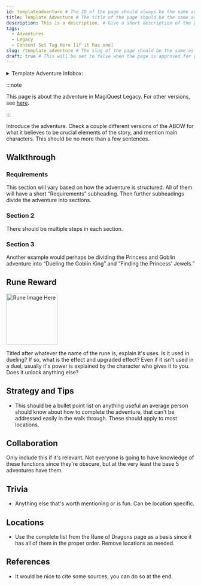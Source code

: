 ```yaml
---
id: templateadventure # The ID of the page should always be the same as the file name, just without the extension and any special characters
title: Template Adventure # The title of the page should be the same as the ID, but should be capitalized and formatted like a proper title
description: This is a description. # Give a short description of the page, can be a sentence or two and is mostly used for embeds
tags:
  - Adventures
  - Legacy
  - Content Set Tag Here [if it has one]
slug: /template_adventure # The slug of the page should be the same as the ID, but should be formatted like a URL with proper continuity & underscores
draft: true # This will be set to false when the page is approved for publishing. Do NOT edit this line unless you're a wiki admin & know what you're doing
---
```


<details>
  <summary>Template Adventure Infobox:</summary>
  | Template Adventure |
  | --- |
  | <img src="" alt="Template Adventure Art" width="270" hight="338" title="Template Adventure Art"></img> |

  | General Information |  |
  | --- | --- |
  | Content Set | Wiki Template Pages |
  | Adventure Giver | Character |
  | Reward Giver | Character |
  | Prerequisites | - [Placeholder Rune](/docs/runes/ReplaceMe) <br></br> - [Placeholder Rune](/docs/runes/ReplaceMe) |

  | Rewards |  |  |
  | --- | --- | --- |
  | ***Gold*** | ***XP*** | ***Rune*** |
  | 0 <img src="\img\Gold.webp" alt="Gold Icon" width="24" hight="24" title="Gold Icon"></img> | 0 <img src="\img\XP.webp" alt="XP Icon" width="24" hight="25" title="XP Icon"></img> | [Template Rune](/docs/runes/ReplaceMe) |

  | In Other Versions |  |
  | --- | --- |
  | [MagiQuest Chronicles](https://magiquest.wiki) | [MagiQuest Plus](https://magiquest.wiki) |
</details>

:::note

This page is about the adventure in MagiQuest Legacy. For other versions, see [here](https://magiquest.wiki).

:::

Introduce the adventure. Check a couple different versions of the ABOW for what it believes to be crucial elements of the story, and mention main characters. This should be no more than a few sentences.

## Walkthrough

### Requirements

This section will vary based on how the adventure is structured. All of them will have a short “Requirements” subheading. Then further subheadings divide the adventure into sections.

### Section 2

There should be multiple steps in each section.

### Section 3

Another example would perhaps be dividing the Princess and Goblin adventure into “Dueling the Goblin King” and “Finding the Princess' Jewels.”

## Rune Reward

<img src="" alt="Rune Image Here" width="137" hight="192" title="Image description here"></img>

Titled after whatever the name of the rune is, explain it's uses. Is it used in dueling? If so, what is the effect and upgraded effect? Even if it isn't used in a duel, usually it's power is explained by the character who gives it to you. Does it unlock anything else?

## Strategy and Tips

- This should be a bullet point list on anything useful an average person should know about how to complete the adventure, that can't be addressed easily in the walk through. These should apply to most locations.

## Collaboration

Only include this if it's relevant. Not everyone is going to have knowledge of these functions since they're obscure, but at the very least the base 5 adventures have them.

## Trivia

- Anything else that's worth mentioning or is fun. Can be location specific.

## Locations

- Use the complete list from the Rune of Dragons page as a basis since it has all of them in the proper order. Remove locations as needed.

## References

- It would be nice to cite some sources, you can do so at the end.